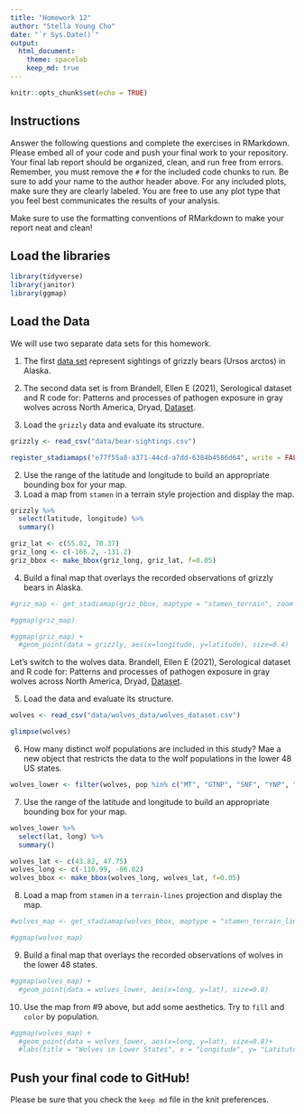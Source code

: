 ```yaml
---
title: "Homework 12"
author: "Stella Young Cho"
date: "`r Sys.Date()`"
output:
  html_document: 
    theme: spacelab
    keep_md: true
---
```


```r
knitr::opts_chunk$set(echo = TRUE)
```

## Instructions
Answer the following questions and complete the exercises in RMarkdown. Please embed all of your code and push your final work to your repository. Your final lab report should be organized, clean, and run free from errors. Remember, you must remove the `#` for the included code chunks to run. Be sure to add your name to the author header above. For any included plots, make sure they are clearly labeled. You are free to use any plot type that you feel best communicates the results of your analysis.  

Make sure to use the formatting conventions of RMarkdown to make your report neat and clean!  

## Load the libraries  
```r
library(tidyverse)
library(janitor)
library(ggmap)
``` 

## Load the Data
We will use two separate data sets for this homework.  

1. The first [data set](https://rcweb.dartmouth.edu/~f002d69/workshops/index_rspatial.html) represent sightings of grizzly bears (Ursos arctos) in Alaska.  

2. The second data set is from Brandell, Ellen E (2021), Serological dataset and R code for: Patterns and processes of pathogen exposure in gray wolves across North America, Dryad, [Dataset](https://doi.org/10.5061/dryad.5hqbzkh51).  

1. Load the `grizzly` data and evaluate its structure.  
```r
grizzly <- read_csv("data/bear-sightings.csv")
```
```r
register_stadiamaps("e77f55a8-a371-44cd-a7dd-6384b4586d64", write = FALSE)
```


2. Use the range of the latitude and longitude to build an appropriate bounding box for your map. 
3. Load a map from `stamen` in a terrain style projection and display the map. 
```r
grizzly %>% 
  select(latitude, longitude) %>% 
  summary()
```
```r
griz_lat <- c(55.02, 70.37)
griz_long <- c(-166.2, -131.2)
griz_bbox <- make_bbox(griz_long, griz_lat, f=0.05)
```


4. Build a final map that overlays the recorded observations of grizzly bears in Alaska.  
```r
#griz_map <- get_stadiamap(griz_bbox, maptype = "stamen_terrain", zoom = 5)
```
```r
#ggmap(griz_map)
```

```r
#ggmap(griz_map) + 
  #geom_point(data = grizzly, aes(x=longitude, y=latitude), size=0.4)
```

Let's switch to the wolves data. Brandell, Ellen E (2021), Serological dataset and R code for: Patterns and processes of pathogen exposure in gray wolves across North America, Dryad, [Dataset](https://doi.org/10.5061/dryad.5hqbzkh51).  

5. Load the data and evaluate its structure.  
```r
wolves <- read_csv("data/wolves_data/wolves_dataset.csv")
```
```r
glimpse(wolves)
```


6. How many distinct wolf populations are included in this study? Mae a new object that restricts the data to the wolf populations in the lower 48 US states. 
```r
wolves_lower <- filter(wolves, pop %in% c("MT", "GTNP", "SNF", "YNP", "MI"))
```


7. Use the range of the latitude and longitude to build an appropriate bounding box for your map.
```r
wolves_lower %>%
  select(lat, long) %>%
  summary()
```
```r
wolves_lat <- c(43.82, 47.75)
wolves_long <- c(-110.99, -86.82)
wolves_bbox <- make_bbox(wolves_long, wolves_lat, f=0.05)
```
 

8.  Load a map from `stamen` in a `terrain-lines` projection and display the map.  
```r
#wolves_map <- get_stadiamap(wolves_bbox, maptype = "stamen_terrain_lines", zoom = 5)
```

```r
#ggmap(wolves_map)
```


9. Build a final map that overlays the recorded observations of wolves in the lower 48 states.
```r
#ggmap(wolves_map) + 
  #geom_point(data = wolves_lower, aes(x=long, y=lat), size=0.8)
```


10. Use the map from #9 above, but add some aesthetics. Try to `fill` and `color` by population.  
```r
#ggmap(wolves_map) + 
  #geom_point(data = wolves_lower, aes(x=long, y=lat), size=0.8)+
  #labs(title = "Wolves in Lower States", x = "Longitude", y= "Latitutde")
```


## Push your final code to GitHub!
Please be sure that you check the `keep md` file in the knit preferences. 